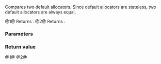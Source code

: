 {{title|1=operator==,!={{petty|(std::allocator)}}}}
{{cpp/memory/allocator/navbar}}
{{dcl begin}}

{{dcl rev multi|num=1
|until1=c++11|dcl1=
template&lt; class T1, class T2 &gt;
bool operator==( const allocator&lt;T1&gt;&amp; lhs, const allocator&lt;T2&gt;&amp; rhs ) throw();
|until2=c++20|dcl2=
template&lt; class T1, class T2 &gt;
bool operator==( const allocator&lt;T1&gt;&amp; lhs, const allocator&lt;T2&gt;&amp; rhs ) noexcept;
|dcl3= 
template&lt; class T1, class T2 &gt;
constexpr bool
    operator==( const allocator&lt;T1&gt;&amp; lhs, const allocator&lt;T2&gt;&amp; rhs ) noexcept;
}}

{{dcl rev multi|num=2
|until1=c++11|dcl1=
template&lt; class T1, class T2 &gt;
bool operator!=( const allocator&lt;T1&gt;&amp; lhs, const allocator&lt;T2&gt;&amp; rhs ) throw();
|until2=c++20|dcl2=
template&lt; class T1, class T2 &gt;
bool operator!=( const allocator&lt;T1&gt;&amp; lhs, const allocator&lt;T2&gt;&amp; rhs ) noexcept;
}}

{{dcl end}}

Compares two default allocators. Since default allocators are stateless, two default allocators are always equal.

@1@ Returns {{c|true}}.
@2@ Returns {{c|false}}.

{{rrev|since=c++20|
{{cpp/note synthesized eq}}
}}

===Parameters===
{{par begin}}
{{par|lhs, rhs|default allocators to compare}}
{{par end}}

===Return value===
@1@ {{c|true}}
@2@ {{c|false}}

{{langlinks|de|es|fr|it|ja|pt|ru|zh}}